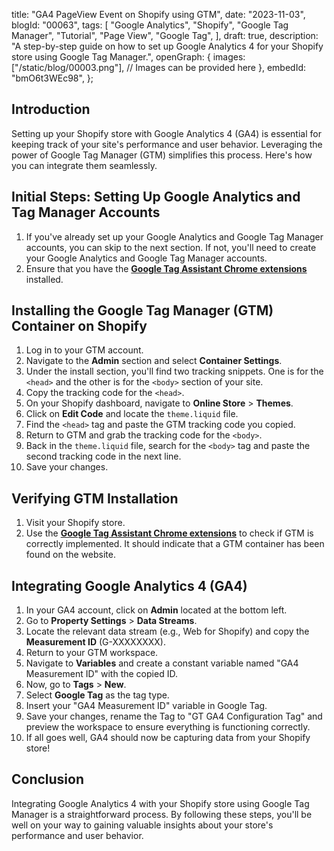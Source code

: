  title: "GA4 PageView Event on Shopify using GTM",
 date: "2023-11-03",
 blogId: "00063",
 tags: [
  "Google Analytics",
  "Shopify",
  "Google Tag Manager",
  "Tutorial",
  "Page View",
  "Google Tag",
 ],
 draft: true,
 description:
  "A step-by-step guide on how to set up Google Analytics 4 for your Shopify store using Google Tag Manager.",
 openGraph: {
  images: ["/static/blog/00003.png"], // Images can be provided here
 },
 embedId: "bmO6t3WEc98",
};

<BlogHeader metadata={metadata} />

## Introduction

Setting up your Shopify store with Google Analytics 4 (GA4) is essential for keeping track of your site's performance and user behavior. Leveraging the power of Google Tag Manager (GTM) simplifies this process. Here's how you can integrate them seamlessly.

<YoutubeEmbed embedId={metadata.embedId} />

## Initial Steps: Setting Up Google Analytics and Tag Manager Accounts

1. If you've already set up your Google Analytics and Google Tag Manager accounts, you can skip to the next section. If not, you'll need to create your Google Analytics and Google Tag Manager accounts.
2. Ensure that you have the [**Google Tag Assistant Chrome extensions**](https://chrome.google.com/webstore/detail/tag-assistant-legacy-by-g/kejbdjndbnbjgmefkgdddjlbokphdefk) installed.

## Installing the Google Tag Manager (GTM) Container on Shopify

1. Log in to your GTM account.
2. Navigate to the **Admin** section and select **Container Settings**.
3. Under the install section, you'll find two tracking snippets. One is for the `<head>` and the other is for the `<body>` section of your site.
4. Copy the tracking code for the `<head>`.
5. On your Shopify dashboard, navigate to **Online Store** > **Themes**.
6. Click on **Edit Code** and locate the `theme.liquid` file.
7. Find the `<head>` tag and paste the GTM tracking code you copied.
8. Return to GTM and grab the tracking code for the `<body>`.
9. Back in the `theme.liquid` file, search for the `<body>` tag and paste the second tracking code in the next line.
10. Save your changes.

<Note
 title='Optional'
 content="Click on 'format' to pretify the code, to ensure it's readable."
/>

## Verifying GTM Installation

1. Visit your Shopify store.
2. Use the [**Google Tag Assistant Chrome extensions**](https://chrome.google.com/webstore/detail/tag-assistant-legacy-by-g/kejbdjndbnbjgmefkgdddjlbokphdefk) to check if GTM is correctly implemented. It should indicate that a GTM container has been found on the website.

## Integrating Google Analytics 4 (GA4)

1. In your GA4 account, click on **Admin** located at the bottom left.
2. Go to **Property Settings** > **Data Streams**.
3. Locate the relevant data stream (e.g., Web for Shopify) and copy the **Measurement ID** (G-XXXXXXXX).
4. Return to your GTM workspace.
5. Navigate to **Variables** and create a constant variable named "GA4 Measurement ID" with the copied ID.
6. Now, go to **Tags** > **New**.
7. Select **Google Tag** as the tag type.
8. Insert your "GA4 Measurement ID" variable in Google Tag.
9. Save your changes, rename the Tag to "GT GA4 Configuration Tag" and preview the workspace to ensure everything is functioning correctly.
10. If all goes well, GA4 should now be capturing data from your Shopify store!

<Note
 title='Tip'
 content='Remember to periodically check both your GA4 and GTM accounts to ensure data is being captured accurately and to leverage the insights gained for business growth.'
/>

## Conclusion

Integrating Google Analytics 4 with your Shopify store using Google Tag Manager is a straightforward process. By following these steps, you'll be well on your way to gaining valuable insights about your store's performance and user behavior.
